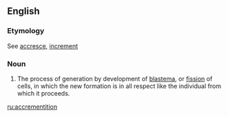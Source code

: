 ==English==

===Etymology===
See [[accresce]], [[increment]]

===Noun===
{{en-noun}}

# {{context|physiology}} The process of generation by development of [[blastema]], or [[fission]] of cells, in which the new formation is in all respect like the individual from which it proceeds.

[[ru:accrementition]]